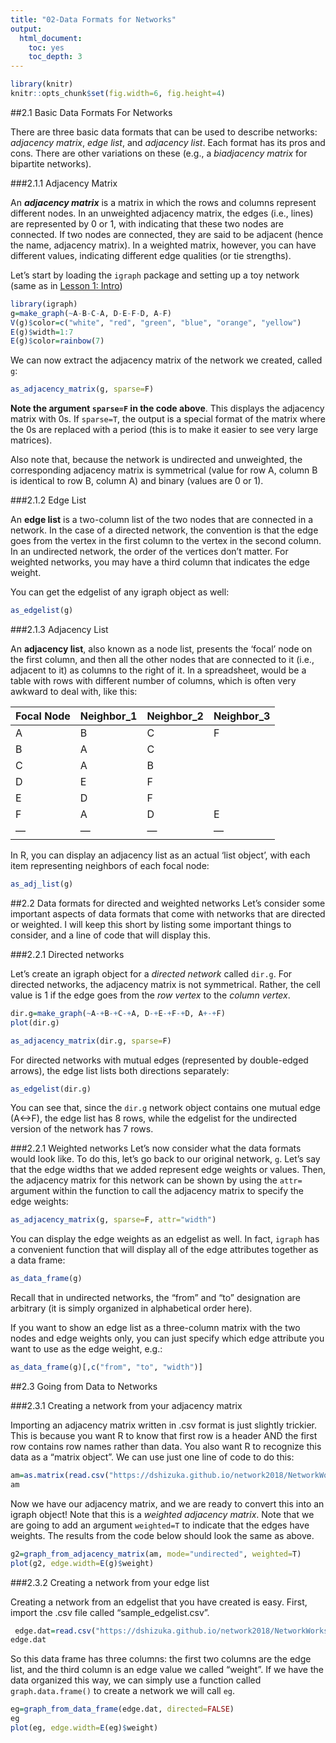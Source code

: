 ```yaml
---
title: "02-Data Formats for Networks"
output: 
  html_document:
    toc: yes
    toc_depth: 3
---
```


```r
library(knitr)
knitr::opts_chunk$set(fig.width=6, fig.height=4) 
```


##2.1 Basic Data Formats For Networks

There are three basic data formats that can be used to describe networks: *adjacency matrix*, *edge list*, and *adjacency list*. Each format has its pros and cons. There are other variations on these (e.g., a *biadjacency matrix* for bipartite networks).

###2.1.1 Adjacency Matrix

An ***adjacency matrix*** is a matrix in which the rows and columns represent different nodes. In an unweighted adjacency matrix, the  edges (i.e., lines) are represented by 0 or 1, with indicating that these two nodes are connected. If two nodes are connected, they are said to be adjacent (hence the name, adjacency matrix). In a weighted matrix, however, you can have different values, indicating different edge qualities (or tie strengths).

Let's start by loading the `igraph` package and setting up a toy network (same as in [Lesson 1: Intro](01_intro.html))
```r
library(igraph)
g=make_graph(~A-B-C-A, D-E-F-D, A-F) 
V(g)$color=c("white", "red", "green", "blue", "orange", "yellow")
E(g)$width=1:7
E(g)$color=rainbow(7)
```

We can now extract the adjacency matrix of the network we created, called `g`:
```r
as_adjacency_matrix(g, sparse=F)
```

**Note the argument `sparse=F` in the code above**. This displays the adjacency matrix with 0s. If `sparse=T`, the output is a special format of the matrix where the 0s are replaced with a period (this is to make it easier to see very large matrices).

Also note that, because the network is undirected and unweighted, the corresponding adjacency matrix is symmetrical (value for row A, column B is identical to row B, column A) and binary (values are 0 or 1).

###2.1.2 Edge List

An **edge list** is a two-column list of the two nodes that are connected in a network. In the case of a directed network, the convention is that the edge goes from the vertex in the first column to the vertex in the second column. In an undirected network, the order of the vertices don’t matter. For weighted networks, you may have a third column that indicates the edge weight.

You can get the edgelist of any igraph object as well:

```r
as_edgelist(g)
```

###2.1.3 Adjacency List

An **adjacency list**, also known as a node list, presents the 'focal' node on the first column, and then all the other nodes that are connected to it (i.e., adjacent to it) as columns to the right of it. In a spreadsheet, would be a table with rows with different number of columns, which is often very awkward to deal with, like this:

Focal Node| Neighbor_1 | Neighbor_2 | Neighbor_3
---|---|---|---
A  | B | C | F
B  | A | C |
C  | A | B |
D  | E | F |
E  | D | F |
F  | A | D | E
---|---|---|---

In R, you can display an adjacency list as an actual ‘list object’, with each item representing neighbors of each focal node:

```r
as_adj_list(g)
```

##2.2 Data formats for directed and weighted networks
Let’s consider some important aspects of data formats that come with networks that are directed or weighted. I will keep this short by listing some important things to consider, and a line of code that will display this.

###2.2.1 Directed networks

Let's create an igraph object for a *directed network* called `dir.g`.
For directed networks, the adjacency matrix is not symmetrical. Rather, the cell value is 1 if the edge goes from the *row vertex* to the *column vertex*.

```r
dir.g=make_graph(~A-+B-+C-+A, D-+E-+F-+D, A+-+F)
plot(dir.g)
```

```r
as_adjacency_matrix(dir.g, sparse=F)
```

For directed networks with mutual edges (represented by double-edged arrows), the edge list lists both directions separately:

```r
as_edgelist(dir.g)
```

You can see that, since the `dir.g` network object contains one mutual edge (A<->F), the edge list has 8 rows, while the edgelist for the undirected version of the network has 7 rows.

###2.2.1 Weighted networks
Let’s now consider what the data formats would look like. To do this, let’s go back to our original network, `g`. Let’s say that the edge widths that we added represent edge weights or values. Then, the adjacency matrix for this network can be shown by using the `attr=` argument within the function to call the adjacency matrix to specify the edge weights:

```r
as_adjacency_matrix(g, sparse=F, attr="width")
```

You can display the edge weights as an edgelist as well. In fact, `igraph` has a convenient function that will display all of the edge attributes together as a data frame:

```r
as_data_frame(g)
```

Recall that in undirected networks, the “from” and “to” designation are arbitrary (it is simply organized in alphabetical order here).

If you want to show an edge list as a three-column matrix with the two nodes and edge weights only, you can just specify which edge attribute you want to use as the edge weight, e.g.:
```r
as_data_frame(g)[,c("from", "to", "width")]
```

##2.3 Going from Data to Networks

###2.3.1 Creating a network from your adjacency matrix

Importing an adjacency matrix written in .csv format is just slightly trickier. This is because you want R to know that first row is a header AND the first row contains row names rather than data. You also want R to recognize this data as a “matrix object”. We can use just one line of code to do this:

```r
am=as.matrix(read.csv("https://dshizuka.github.io/network2018/NetworkWorkshop_SampleData/sample_adjmatrix.csv", header=T, row.names=1))
am
```

Now we have our adjacency matrix, and we are ready to convert this into an igraph object! Note that this is a *weighted adjacency matrix*. Note that we are going to add an argument `weighted=T` to indicate that the edges have weights. The results from the code below should look the same as above.

```r
g2=graph_from_adjacency_matrix(am, mode="undirected", weighted=T)
plot(g2, edge.width=E(g)$weight)
```


###2.3.2 Creating a network from your edge list

Creating a network from an edgelist that you have created is easy. First, import the .csv file called "sample_edgelist.csv".

```r
 edge.dat=read.csv("https://dshizuka.github.io/network2018/NetworkWorkshop_SampleData/sample_edgelist.csv") 
edge.dat
```

So this data frame has three columns: the first two columns are the edge list, and the third column is an edge value we called "weight". If we have the data organized this way, we can simply use a function called `graph.data.frame()` to create a network we will call `eg`.

```r
eg=graph_from_data_frame(edge.dat, directed=FALSE) 
eg
plot(eg, edge.width=E(eg)$weight)
```